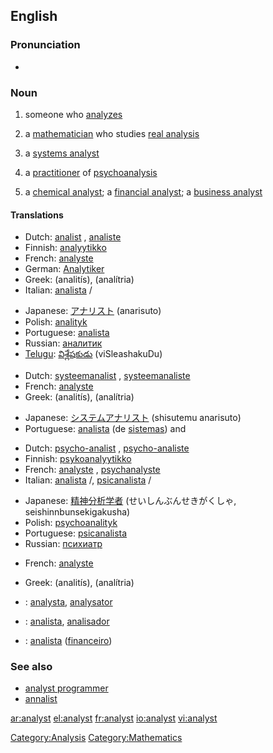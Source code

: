 ==English==

===Pronunciation===
*{{audio|en-us-analyst.ogg|Audio (US)}}

===Noun===
{{en-noun}}

# someone who [[analyze]]s
# {{mathematics}} a [[mathematician]] who studies [[real analysis]]
# {{computing}} a [[systems analyst]]
# {{psychiatry}} a [[practitioner]] of [[psychoanalysis]]
# a [[chemical analyst]]; a [[financial analyst]]; a [[business analyst]]

====Translations====
{{trans-top|person who analyzes}}
*Dutch: [[analist]] {{m}}, [[analiste]] {{f}}
*Finnish: [[analyytikko]]
*French: [[analyste]] {{m}}
*German: [[Analytiker]] {{m}}
*Greek: {{t|el|αναλυτής|m|}} (analitís), {{t|el|αναλύτρια|f|}} (analítria)
*Italian: [[analista]] {{m}}/{{f}}
{{trans-mid}}
*Japanese: [[アナリスト]] (anarisuto)
*Polish: [[analityk]] {{m}}
*Portuguese: [[analista]] {{m}}
*Russian: [[аналитик]] {{m}}
*[[Telugu]]: [[విశ్లేషకుడు]] (viSleashakuDu) {{m}}
{{trans-bottom}}

{{trans-top|systems analyst}}
*Dutch: [[systeemanalist]] {{m}}, [[systeemanaliste]] {{f}}
*French: [[analyste]] {{m}}
*Greek: {{t|el|αναλυτής|m|}} (analitís), {{t|el|αναλύτρια|f|}} (analítria)
{{trans-mid}}
*Japanese: [[システムアナリスト]] (shisutemu anarisuto)
*Portuguese: [[analista]] (de [[sistemas]]) {{m}} and {{f}}
{{trans-bottom}}

{{trans-top|psychoanalysis practitioner}}
*Dutch: [[psycho-analist]] {{m}}, [[psycho-analiste]] {{f}}
*Finnish: [[psykoanalyytikko]]
*French: [[analyste]] {{m}}, [[psychanalyste]] {{m}}
*Italian: [[analista]] {{m}}/{{f}}, [[psicanalista]] {{m}}/{{f}}
{{trans-mid}}
*Japanese: [[精神分析学者]] (せいしんぶんせきがくしゃ, seishinnbunsekigakusha)
*Polish: [[psychoanalityk]] {{m}}
*Portuguese: [[psicanalista]] {{m}}
*Russian: [[психиатр]] {{m}}
{{trans-bottom}}

{{trans-top|chemical, financial or business analyst}}
*French: [[analyste]] {{m}}
{{trans-mid}}
*Greek: {{t|el|αναλυτής|m|}} (analitís), {{t|el|αναλύτρια|f|}} (analítria)
{{trans-bottom}}

{{checktrans}}
{{trans-top|Translations to be categorised}}
*{{ttbc|Interlingua}}: [[analysta]], [[analysator]]
*{{ttbc|Spanish}}: [[analista]], [[analisador]]
*{{ttbc|Portuguese}}: [[analista]] ([[financeiro]]) {{m}}
{{trans-bottom}}

===See also===
*[[analyst programmer]]
*[[annalist]]

[[Category:Analysis]]
[[Category:Mathematics]]

[[ar:analyst]]
[[el:analyst]]
[[fr:analyst]]
[[io:analyst]]
[[vi:analyst]]